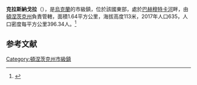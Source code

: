 '''克拉斯納戈拉'''（{{lang-uk|Красна Гора}}），是[[烏克蘭|烏克蘭]]的市級鎮，位於該國東部，處於[[巴赫穆特卡河|巴赫穆特卡河]]畔，由[[頓涅茨克州|頓涅茨克州]]負責管轄，面積1.64平方公里，海拔高度113米，2017年人口635，人口密度每平方公里396.34人。<ref>{{cite web |author1=Institute for Demography and Social Studies named after M.V. Ptukha of the NAS of Ukraine |title=Population of Ukraine |url=http://database.ukrcensus.gov.ua/PXWEB2007/popul_eng.htm |website=ukrcensus.gov.ua |publisher=State Statistics Service of Ukraine |accessdate=2018-10-22 |language=uk |archive-date=2014-07-01 |archive-url=https://web.archive.org/web/20140701120655/http://database.ukrcensus.gov.ua/PXWEB2007/popul_eng.htm |dead-url=no }}</ref>

==参考文献==
{{reflist}}

{{coord|48|39|52|N|38|1|6|E|scale:100000|display=title}}
{{Donetsk-geo-stub}}

{{DEFAULTSORT:Красна Гора}}
[[Category:頓涅茨克州市級鎮|Category:頓涅茨克州市級鎮]]